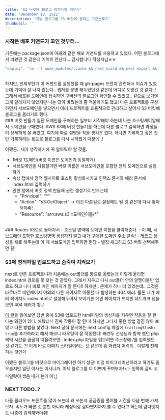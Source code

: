 ```yaml
---
title: 'S3 버킷에 블로그 정적파일 띄우기'
date: 'December 18, 2022'
description: '개발 블로그를 S3 버킷에 올리는 고군분투기'
thumbnail: ''
---
```


  ### 시작은 배포 커맨드가 꼬인 것부터... 
  기존에는 package.json에 아래와 같은 배포 커맨드를 사용하고 있었다.
  어떤 블로그에서 퍼왔던 것 같은데 기억이 안난다... 감사합니다 작성자님ㅠㅠ
<br />
  ```js
  "deploy": "rm -rf node_modules/.cache && next build && next export && touch out/.nojekyll && git add -f out/ && git checkout -b temp-for-deploy-gh-pages && git commit -m \"Deploy Next.js to gh-pages\" && git subtree split --prefix out -b gh-pages && git push -f origin gh-pages:gh-pages && git branch -D gh-pages && git checkout main && git branch -D temp-for-deploy-gh-pages"
  ```
<br />
  하지만, 언제부턴가 이 커맨드를 실행했을 때 gh-pages 브랜치 관련해서 이슈가 있었는데 기억이 잘 나지 않는다..
  캡쳐를 분명 해두었던것 같은데 어디로 도망간 것 같다..! 
  그래서 배포된 도메인에 접속하면 구버전의 블로그만 확인할 수 있었고.. 겉으로 보기엔 크게 달라지지 않았지만 나는 많이 바꿨는데 좀 억울하기도 했고!
  다른 프로젝트를 구상하면서 서브도메인을 넣으면서 여러 프로젝트를 효율적으로 관리하고 싶어서 S3 버킷에 블로그를 올리기로 했다.

<br />
  ### 버킷 만들기
  일단 도메인을 구매하는 일부터 시작해야 하는데 나는 호스팅케이알에서 도메인을 구매했다.
  AWS S3에 버킷 만들기를 하는데 다른 블로그 검색하면 과정들이 상세하게 잘 써있고, 여기에 따로 설명을 적을 생각은 없다.
  왜냐면 기록하고 싶은 것만 기록하려는 용도로 블로그를 다시 시작했기 때문에..!

  어쨌든.. 내가 생각하기에 꼭 알아둬야 할 것들.
  <br />
  - 1버킷 1도메인(버킷 이름은 도메인과 동일하게)
  - 서브도메인을 사용할거면 버킷 이름은 서브도메인을 포함한 전체 도메인으로 설정하기
  - 속성 탭에서 정적 웹사이트 호스팅 활성화시키고 인덱스 문서와 에러 문서에 index.html 입력하기
  - 권한 탭에서 버킷 정책 만들때 권한 생성기로 만드는데
    - "Principal": "*"
    - "Action": "s3:GetObject" -> 이건 다른걸로 설정해도 될 것 같은데 다시 찾아봐야쥐! 
    - "Resource": "arn:aws:s3:::도메인이름/*"
  <br />
### Routes 53으로 돌아가서
  - 호스팅 영역에 도메인 이름을 클릭해준다.
  - 이 때, 서브도메인 포함한 호스팅영역 생성하지 말고 내가 구매한 도메인 주소 클릭!
  - 레코드 생성을 새로 해주는데 이 때 서브도메인 입력하면 된당
  - 별칭 체크하고 S3 버킷 선택해주면 끝!
  <br />

### S3에 정적파일 업로드하고 숨죽여 지켜보기
  next로 만든 프로젝트니까 처음에는 out폴더를 통으로 올렸는데 이렇게 올리면 index.html 경로를 못 찾는 것 같았다.
  그래서 지우고 다시 out폴더 안의 알맹이들만 업로드 하고 나니 바로 메인 페이지가 잘 뜬다!!
  하지만.. 문제가 하나 더 있었는데.. 그것은 바로바로 메인페이지 이외의 다른 페이지로 이동할 때 발생하는 404 에러.
  물론 내가 에러 페이지도 index.html로 설정해두어서 보이기론 메인 페이지가 뜨지만 네트워크 탭을 보면 404 에러가 뙇..!

  <a href='https://stackoverflow.com/questions/57438566/next-js-export-static-s3-routing-fails-on-page-reload'>이 글</a>을 읽어보면 답변 중에 S3에 업로드한 html파일의 생성자를 지우면 작동을 잘 한다는 의견이 있다.
  해봤더니 진짜 작동이 잘 된다! 하지만 그다지 좋은 방법 같진 않아 보였고 다른 방법을 찾았다.
  Next 공식 문서에는 next config 파일에 `trailingSlash: true`를 추가하라고 해서 해보니 라우팅이 잘 작동했다!
  배갠두 선생님과 함께 했던 php 찍먹 시간을 곰곰히 떠올려보면.. 
  index.php 파일을 읽으려면 주소창에 /를 입력했던 것 같기도..?!
  이게 바로 아파치 스타일이라는 것 같은데 흠 어렵다 어려워.. 이렇게 친해지는 것인가

  어쨌든 블로그를 버킷으로 마이그레이션 하기 성공! 이걸 마이그레이션이라고 하기도 좀 우습지만 일단 이사는 이사니까.
  이제 블로그를 더 이쁘게 꾸며보자! 👉 왼쪽의 글씨 코파일럿이 썼음 내가 쓴거 아님

### NEXT TODO..?
  다들 클라우드 프론트를 많이 쓰는데 왜 쓰는지 궁금증을 풀어볼 시간을 다음 번에 가져보자.
  속도가 빠른 것 뿐만 아니라 캐싱이랑 람다엣지까지 쓸 수 있다고 하는데 람다엣지도 나중에 검색해봐야쥐!
